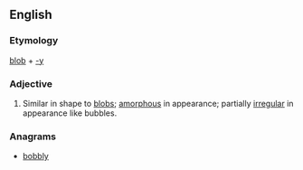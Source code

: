 ==English==

===Etymology===
[[blob]] + [[-y]]

===Adjective===
{{en-adj|blobbier|blobbiest}}

# Similar in shape to [[blob]]s; [[amorphous]] in appearance; partially [[irregular]] in appearance like bubbles.

===Anagrams===
* [[bobbly#English|bobbly]]